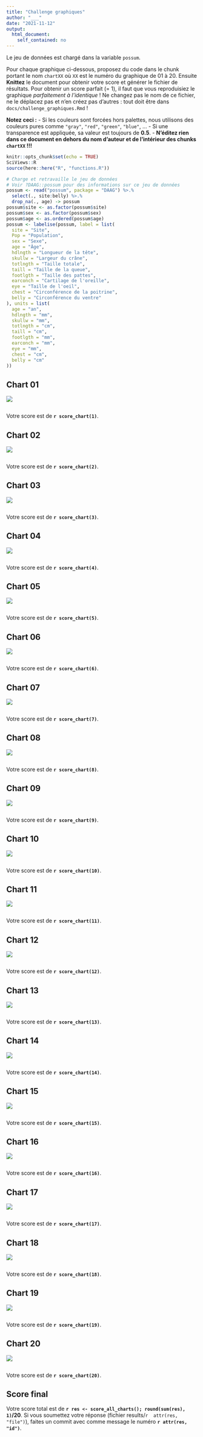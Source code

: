```yaml
---
title: "Challenge graphiques"
author: "___"
date: "2021-11-12"
output: 
  html_document: 
    self_contained: no
---
```


Le jeu de données est chargé dans la variable `possum`.

Pour chaque graphique ci-dessous, proposez du code dans le chunk portant le nom `chartXX` où `XX` est le numéro du graphique de 01 à 20. Ensuite **Knittez** le document pour obtenir votre score et générer le fichier de résultats. Pour obtenir un score parfait (= 1), il faut que vous reproduisiez le graphique *parfaitement à l'identique*\ ! Ne changez pas le nom de ce fichier, ne le déplacez pas et n'en créez pas d'autres\ : tout doit être dans `docs/challenge_graphiques.Rmd`\ !

**Notez ceci\ :**
- Si les couleurs sont forcées hors palettes, nous utilisons des couleurs pures comme `"gray"`, `"red"`, `"green"`, `"blue"`, ...
- Si une transparence est appliquée, sa valeur est toujours de **0.5**.
- **N'éditez rien dans ce document en dehors du nom d'auteur et de l'intérieur des chunks `chartXX` !!!**

```r
knitr::opts_chunk$set(echo = TRUE)
SciViews::R
source(here::here("R", "functions.R"))

# Charge et retravaille le jeu de données
# Voir ?DAAG::possum pour des informations sur ce jeu de données
possum <- read("possum", package = "DAAG") %>.%
  select(., site:belly) %>.%
  drop_na(., age) -> possum
possum$site <- as.factor(possum$site)
possum$sex <- as.factor(possum$sex)
possum$age <- as.ordered(possum$age)
possum <- labelise(possum, label = list(
  site = "Site",
  Pop = "Population",
  sex = "Sexe",
  age = "Âge",
  hdlngth = "Longueur de la tête",
  skullw = "Largeur du crâne",
  totlngth = "Taille totale",
  taill = "Taille de la queue",
  footlgth = "Taille des pattes",
  earconch = "Cartilage de l'oreille",
  eye = "Taille de l'oeil",
  chest = "Circonférence de la poitrine",
  belly = "Circonférence du ventre"
), units = list(
  age = "an",
  hdlngth = "mm",
  skullw = "mm",
  totlngth = "cm",
  taill = "cm",
  footlgth = "mm",
  earconch = "mm",
  eye = "mm",
  chest = "cm",
  belly = "cm"
))
```


## Chart 01

![](figures/chart01-1.png)

<!--% Entrez votre code dans le chunk nommé chart01 ci-dessous sans en modifier le nom pour reproduire ce graphique -->

```r

```

Votre score est de **`r score_chart(1)`**.

## Chart 02

![](figures/chart02-1.png)

```r

```

Votre score est de **`r score_chart(2)`**.

## Chart 03

![](figures/chart03-1.png)

```r

```

Votre score est de **`r score_chart(3)`**.

## Chart 04

![](figures/chart04-1.png)

```r

```

Votre score est de **`r score_chart(4)`**.

## Chart 05

![](figures/chart05-1.png)

```r

```

Votre score est de **`r score_chart(5)`**.

## Chart 06

![](figures/chart06-1.png)

```r

```

Votre score est de **`r score_chart(6)`**.

## Chart 07

![](figures/chart07-1.png)

```r

```

Votre score est de **`r score_chart(7)`**.

## Chart 08

![](figures/chart08-1.png)

```r

```

Votre score est de **`r score_chart(8)`**.

## Chart 09

![](figures/chart09-1.png)

```r

```

Votre score est de **`r score_chart(9)`**.

## Chart 10

![](figures/chart10-1.png)

```r

```

Votre score est de **`r score_chart(10)`**.

## Chart 11

![](figures/chart11-1.png)

```r

```

Votre score est de **`r score_chart(11)`**.

## Chart 12

![](figures/chart12-1.png)

```r

```

Votre score est de **`r score_chart(12)`**.

## Chart 13

![](figures/chart13-1.png)

```r

```

Votre score est de **`r score_chart(13)`**.

## Chart 14

![](figures/chart14-1.png)

```r

```

Votre score est de **`r score_chart(14)`**.

## Chart 15

![](figures/chart15-1.png)

```r

```

Votre score est de **`r score_chart(15)`**.

## Chart 16

![](figures/chart16-1.png)

```r

```

Votre score est de **`r score_chart(16)`**.

## Chart 17

![](figures/chart17-1.png)

```r

```

Votre score est de **`r score_chart(17)`**.

## Chart 18

![](figures/chart18-1.png)

```r

```

Votre score est de **`r score_chart(18)`**.

## Chart 19

![](figures/chart19-1.png)

```r

```

Votre score est de **`r score_chart(19)`**.

## Chart 20

![](figures/chart20-1.png)

```r

```

Votre score est de **`r score_chart(20)`**.


## Score final

Votre score total est de **`r res <- score_all_charts(); round(sum(res), 1)`/20**. Si vous soumettez votre réponse (fichier results/`r  attr(res, "file")`), faites un commit avec comme message le numéro **`r attr(res, "id")`**.
